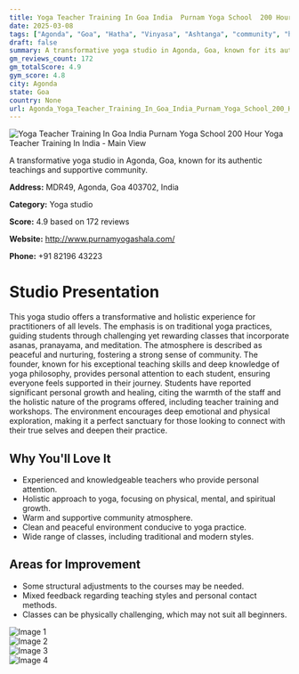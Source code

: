 ```yaml
---
title: Yoga Teacher Training In Goa India  Purnam Yoga School  200 Hour Yoga Teacher Training In India
date: 2025-03-08
tags: ["Agonda", "Goa", "Hatha", "Vinyasa", "Ashtanga", "community", "holistic", "Agonda"]  
draft: false
summary: A transformative yoga studio in Agonda, Goa, known for its authentic teachings and supportive community.
gm_reviews_count: 172
gm_totalScore: 4.9
gym_score: 4.8
city: Agonda
state: Goa
country: None
url: Agonda_Yoga_Teacher_Training_In_Goa_India_Purnam_Yoga_School_200_Hour_Yoga_Teacher_Training_In_India
---
```


<div className="aspect-[16/9] relative my-8">
  <img 
    src="https://lh5.googleusercontent.com/p/AF1QipP_BsKbCCtIiev9cHJcuS8x5ZLOFv3S0EHwqnaD=w1920-h1080-k-no"
    alt="Yoga Teacher Training In Goa India  Purnam Yoga School  200 Hour Yoga Teacher Training In India - Main View"
    className="object-cover absolute inset-0 w-full h-full rounded-lg"
  />
</div>

A transformative yoga studio in Agonda, Goa, known for its authentic teachings and supportive community.

**Address:** MDR49, Agonda, Goa 403702, India

**Category:** Yoga studio

**Score:** 4.9 based on 172 reviews

**Website:** http://www.purnamyogashala.com/

**Phone:** +91 82196 43223

# Studio Presentation

This yoga studio offers a transformative and holistic experience for practitioners of all levels. The emphasis is on traditional yoga practices, guiding students through challenging yet rewarding classes that incorporate asanas, pranayama, and meditation. The atmosphere is described as peaceful and nurturing, fostering a strong sense of community. The founder, known for his exceptional teaching skills and deep knowledge of yoga philosophy, provides personal attention to each student, ensuring everyone feels supported in their journey. Students have reported significant personal growth and healing, citing the warmth of the staff and the holistic nature of the programs offered, including teacher training and workshops. The environment encourages deep emotional and physical exploration, making it a perfect sanctuary for those looking to connect with their true selves and deepen their practice.

## Why You'll Love It

- Experienced and knowledgeable teachers who provide personal attention.
- Holistic approach to yoga, focusing on physical, mental, and spiritual growth.
- Warm and supportive community atmosphere.
- Clean and peaceful environment conducive to yoga practice.
- Wide range of classes, including traditional and modern styles.

## Areas for Improvement

- Some structural adjustments to the courses may be needed.
- Mixed feedback regarding teaching styles and personal contact methods.
- Classes can be physically challenging, which may not suit all beginners.

<div className="grid grid-cols-1 xl:grid-cols-2 gap-4 my-8">
<div className="aspect-[4/3] relative"><img src="https://lh3.googleusercontent.com/p/AF1QipOWoVTeuuIaHrQZCuxRgsLzW_DbgRrtb8KeJqe9=w1920-h1080-k-no" alt="Image 1" className="object-cover absolute inset-0 w-full h-full rounded-lg" /></div>
<div className="aspect-[4/3] relative"><img src="https://lh5.googleusercontent.com/p/AF1QipO6MtaTxyPiIfvLR6tMjBvk5W-L1LkpN2eC7ss0=w1920-h1080-k-no" alt="Image 2" className="object-cover absolute inset-0 w-full h-full rounded-lg" /></div>
<div className="aspect-[4/3] relative"><img src="https://lh5.googleusercontent.com/p/AF1QipORpnF8sYxVLqBrXjr-kuW6WCuj7umXxAcdOmX_=w1920-h1080-k-no" alt="Image 3" className="object-cover absolute inset-0 w-full h-full rounded-lg" /></div>
<div className="aspect-[4/3] relative"><img src="https://lh5.googleusercontent.com/p/AF1QipP1yGaGrkqpMIYr4YFc9hYz-Jge3pdd2rZjMTVX=w1920-h1080-k-no" alt="Image 4" className="object-cover absolute inset-0 w-full h-full rounded-lg" /></div>
</div>